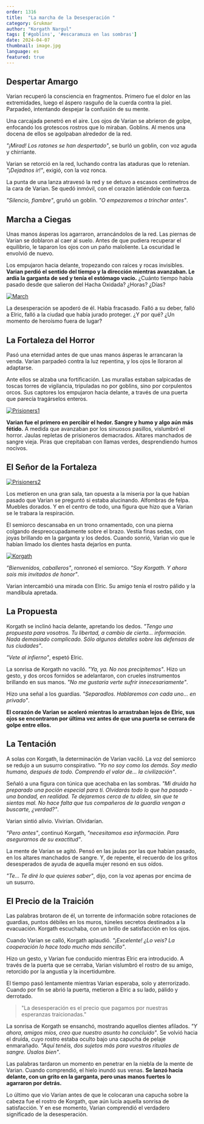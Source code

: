 ```yaml
---
order: 1316
title:  "La marcha de la Desesperación "
category: Grukmar
author: "Korgath Nargul"
tags: ['#goblins', '#escaramuza en las sombras']
date: 2024-04-07
thumbnail: image.jpg
language: es
featured: true
---
```


## Despertar Amargo

Varian recuperó la consciencia en fragmentos. Primero fue el dolor en las extremidades, luego el áspero rasguño de la cuerda contra la piel. Parpadeó, intentando despejar la confusión de su mente.

Una carcajada penetró en el aire. Los ojos de Varian se abrieron de golpe, enfocando los grotescos rostros que lo miraban. Goblins. Al menos una docena de ellos se agolpaban alrededor de la red.

*"¡Mirad! Los ratones se han despertado"*, se burló un goblin, con voz aguda y chirriante.

Varian se retorció en la red, luchando contra las ataduras que lo retenían. *"¡Dejadnos ir!"*, exigió, con la voz ronca.

La punta de una lanza atravesó la red y se detuvo a escasos centímetros de la cara de Varian. Se quedó inmóvil, con el corazón latiéndole con fuerza.

*"Silencio, fiambre"*, gruñó un goblin. *"O empezaremos a trinchar antes"*.

## Marcha a Ciegas

Unas manos ásperas los agarraron, arrancándolos de la red. Las piernas de Varian se doblaron al caer al suelo. Antes de que pudiera recuperar el equilibrio, le taparon los ojos con un paño maloliente. La oscuridad le envolvió de nuevo.

Los empujaron hacia delante, tropezando con raíces y rocas invisibles. **Varian perdió el sentido del tiempo y la dirección mientras avanzaban. Le ardía la garganta de sed y tenía el estómago vacío.** ¿Cuánto tiempo había pasado desde que salieron del Hacha Oxidada? ¿Horas? ¿Días?

[![March](https://i.imgur.com/BbOMj7c.jpeg)](https://i.imgur.com/BbOMj7c.jpeg)

La desesperación se apoderó de él. Había fracasado. Falló a su deber, falló a Elric, falló a la ciudad que había jurado proteger. ¿Y por qué? ¿Un momento de heroísmo fuera de lugar?

## La Fortaleza del Horror

Pasó una eternidad antes de que unas manos ásperas le arrancaran la venda. Varian parpadeó contra la luz repentina, y los ojos le lloraron al adaptarse.

Ante ellos se alzaba una fortificación. Las murallas estaban salpicadas de toscas torres de vigilancia, tripuladas no por goblins, sino por corpulentos orcos. Sus captores los empujaron hacia delante, a través de una puerta que parecía tragárselos enteros.

[![Prisioners1](https://i.imgur.com/jVtsE5g.jpeg)](https://i.imgur.com/jVtsE5g.jpeg)

**Varian fue el primero en percibir el hedor. Sangre y humo y algo aún más fétido.** A medida que avanzaban por los sinuosos pasillos, vislumbró el horror. Jaulas repletas de prisioneros demacrados. Altares manchados de sangre vieja. Piras que crepitaban con llamas verdes, desprendiendo humos nocivos.

## El Señor de la Fortaleza

[![Prisioners2](https://i.imgur.com/pxIwYc3.jpeg)](https://i.imgur.com/pxIwYc3.jpeg)

Los metieron en una gran sala, tan opuesta a la miseria por la que habían pasado que Varian se preguntó si estaba alucinando. Alfombras de felpa. Muebles dorados. Y en el centro de todo, una figura que hizo que a Varian se le trabara la respiración.

El semiorco descansaba en un trono ornamentado, con una pierna colgando despreocupadamente sobre el brazo. Vestía finas sedas, con joyas brillando en la garganta y los dedos. Cuando sonrió, Varian vio que le habían limado los dientes hasta dejarlos en punta.

[![Korgath](https://i.imgur.com/wTncNup.jpeg)](https://i.imgur.com/wTncNup.jpeg)

*"Bienvenidos, caballeros"*, ronroneó el semiorco. *"Soy Korgath. Y ahora sois mis invitados de honor"*.

Varian intercambió una mirada con Elric. Su amigo tenía el rostro pálido y la mandíbula apretada.

## La Propuesta

Korgath se inclinó hacia delante, apretando los dedos. *"Tengo una propuesta para vosotros. Tu libertad, a cambio de cierta... información. Nada demasiado complicado. Sólo algunos detalles sobre las defensas de tus ciudades"*.

*"Vete al infierno"*, espetó Elric.

La sonrisa de Korgath no vaciló. *"Ya, ya. No nos precipitemos"*. Hizo un gesto, y dos orcos fornidos se adelantaron, con crueles instrumentos brillando en sus manos. *"No me gustaría verte sufrir innecesariamente"*.

Hizo una señal a los guardias. *"Separadlos. Hablaremos con cada uno... en privado"*.

**El corazón de Varian se aceleró mientras lo arrastraban lejos de Elric, sus ojos se encontraron por última vez antes de que una puerta se cerrara de golpe entre ellos.**

## La Tentación

A solas con Korgath, la determinación de Varian vaciló. La voz del semiorco se redujo a un susurro conspirativo. *"Yo no soy como los demás. Soy medio humano, después de todo. Comprendo el valor de... la civilización"*.

Señaló a una figura con túnica que acechaba en las sombras. *"Mi druida ha preparado una poción especial para ti. Olvidarás todo lo que ha pasado - una bondad, en realidad. Te dejaremos cerca de tu aldea, sin que te sientas mal. No hace falta que tus compañeros de la guardia vengan a buscarte, ¿verdad?"*.

Varian sintió alivio. Vivirían. Olvidarían.

*"Pero antes"*, continuó Korgath, *"necesitamos esa información. Para asegurarnos de su exactitud"*.

La mente de Varian se agitó. Pensó en las jaulas por las que habían pasado, en los altares manchados de sangre. Y, de repente, el recuerdo de los gritos desesperados de ayuda de aquella mujer resonó en sus oídos.

*"Te... Te diré lo que quieres saber"*, dijo, con la voz apenas por encima de un susurro.

## El Precio de la Traición

Las palabras brotaron de él, un torrente de información sobre rotaciones de guardias, puntos débiles en los muros, túneles secretos destinados a la evacuación. Korgath escuchaba, con un brillo de satisfacción en los ojos.

Cuando Varian se calló, Korgath aplaudió. *"¡Excelente! ¿Lo veis? La cooperación lo hace todo mucho más sencillo"*.

Hizo un gesto, y Varian fue conducido mientras Elric era introducido. A través de la puerta que se cerraba, Varian vislumbró el rostro de su amigo, retorcido por la angustia y la incertidumbre.

El tiempo pasó lentamente mientras Varian esperaba, solo y aterrorizado. Cuando por fin se abrió la puerta, metieron a Elric a su lado, pálido y derrotado.

> "La desesperación es el precio que pagamos por nuestras esperanzas traicionadas."

La sonrisa de Korgath se ensanchó, mostrando aquellos dientes afilados. *"Y ahora, amigos míos, creo que nuestro asunto ha concluido"*. Se volvió hacia el druida, cuyo rostro estaba oculto bajo una capucha de pelaje enmarañado. *"Aquí tenéis, dos sujetos más para vuestros rituales de sangre. Úsalos bien"*.

Las palabras tardaron un momento en penetrar en la niebla de la mente de Varian. Cuando comprendió, el hielo inundó sus venas. **Se lanzó hacia delante, con un grito en la garganta, pero unas manos fuertes lo agarraron por detrás.**

Lo último que vio Varian antes de que le colocaran una capucha sobre la cabeza fue el rostro de Korgath, que aún lucía aquella sonrisa de satisfacción. Y en ese momento, Varian comprendió el verdadero significado de la desesperación.